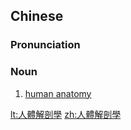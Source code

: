 {{also|人体解剖学}}
==Chinese==
{{zh-forms|s=人体解剖学|type=23}}

===Pronunciation===
{{zh-pron
|m=réntǐ jiě剖xué
|c=jan4 tai2 gaai2 pau2 hok6
|cat=n
}}

===Noun===
{{zh-noun}}

# [[human anatomy]]

[[lt:人體解剖學]]
[[zh:人體解剖學]]